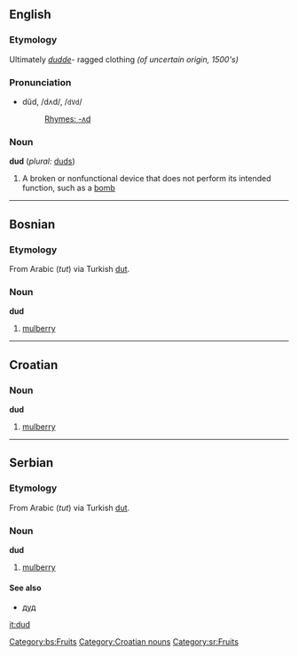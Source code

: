 ==English==

===Etymology===
Ultimately ''[[dudde]]''- ragged clothing ''(of uncertain origin, 1500's)''

===Pronunciation===
*dŭd, /dʌd/, /<tt>dVd</tt>/
*:[[Rhymes:English:-ʌd|Rhymes: -ʌd]]

===Noun===
'''dud''' (''plural:'' [[duds]])

# A broken or nonfunctional device that does not perform its intended function, such as a [[bomb]]


----

==Bosnian==
===Etymology===
From Arabic {{ARchar|[[توت|تُوت]]}} (''tut'') via Turkish [[dut]].
===Noun===
'''dud''' {{m}}
#[[mulberry]]


----

==Croatian==
===Noun===
'''dud'''

#[[mulberry]]


----

==Serbian==
===Etymology===
From Arabic {{ARchar|[[توت|تُوت]]}} (''tut'') via Turkish [[dut]].
===Noun===
'''dud''' {{m}}
#[[mulberry]]
====See also====
*[[дуд#Serbian|дуд]]

[[Category:bs:Fruits]]
[[Category:Croatian nouns]]
[[Category:sr:Fruits]]

[[it:dud]]